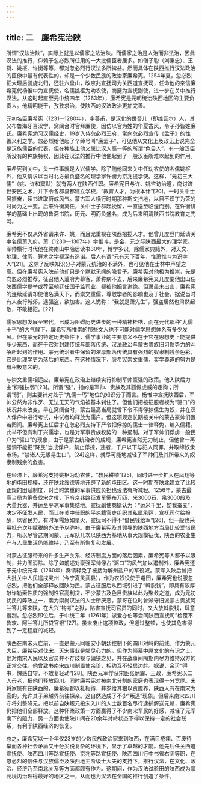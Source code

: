 ```yaml
---
---
---
```

title: 二　廉希宪治陕
---




所谓“汉法治陕”，实际上就是以儒家之法治陕。而儒家之治是人治而非法治，因此汉法的推行，仰赖于忽必烈所任用的一大批儒臣者居多。如僧子聪（刘秉忠）、王鹗、姚枢、许衡等等，都对忽必烈行汉法多所裨益。然而具体在陕西推行汉法政治的臣僚中最有代表性的，却是一个少数民族的政治家廉希宪。1254年夏，忽必烈征大理后凯旋北归，还驻六盘山，改京兆宣抚司为关西道宣抚司，任命他的亲信廉希宪代杨惟中为宣抚使，名儒姚枢为劝农使，商挺为宣抚副使，进一步在关中推行汉法。从这时起直至元中统四年（1263年），廉希宪是元朝统治陕西地区的主要负责人。他精明能干，孜孜求治，使陕西的汉法政治更加完善。

元初名臣廉希宪（1231—1280年），字善甫，是汉化的畏吾儿（即维吾尔）人，其父布鲁海牙喜汉学，窝阔台时官拜廉使，因仿以官为姓的华夏古风，令子孙皆姓廉氏。廉希宪幼习汉儒经史，19岁入侍忽必烈王府，常向忽必烈宣传《孟子》的性善义利之学。忽必烈给他起了个绰号叫“廉孟子”，可见他从文化上及政见上说完全是汉族儒臣的代表，但在种族上他又属比汉人高一等的所谓“色目人”，有一般汉臣所没有的种族特权，因此在汉法的推行中他便起到了一般汉臣所难以起到的作用。

廉希宪到关中，头一件事就是大兴儒学。除了随他同来关中任劝农使的名儒姚枢外，他又请求以当时北方最负盛名的理学家许衡为京兆提学使。这样，“元初三大儒”（姚、许和窦默）就有两人在陕西任职。廉希宪日与许、姚咨访治道，商讨济世安民之术，并下令各郡县都建立学校，“教育人才，为根本计”[20]。一时关中士风振奋，读书进取蔚成风气。蒙古军人横行时期那种斯文扫地，以目不识丁为荣的时尚为之一变。后来许衡离任，关中士子群起挽留，一直送至临潼而别。在许衡讲学的基础上出现的鲁斋书院，历元、明而负盛名，成为后来明清陕西书院教育之先河。

廉希宪不仅从外省请来许、姚，而且尤重视在陕西招揽人才。他曾几度登门延请关中名儒萧入府。萧（1230—1307年）字惟斗，是金、元之际陕西最大的理学家。军帅横行时代他在终南山中隐居读书30年，博学多识，除儒家典籍外，对天文、地理、律历、算术之学都深有造诣。后人有谓“元有天下百年，惟萧惟斗为识字人”[21]。这除了反映知识分子对蒙元统治的不满外，也可见他在士林中声望之高。但在廉希宪入陕前他却只是个默默无闻的隐君子。廉希宪对他极为推崇，先是向忽必烈推荐，征召他入藩府为幕客，萧称病不去，后来廉希宪又几度要他出山任陕西儒学提举或荐至朝廷任国子监司业，都被他婉言谢绝。但萧虽未出山，廉希宪的连续延请却使他名满天下，而崇文重儒，尊敬学者的影响也及于社会。据说当时有人夜行城郊，遇强盗，欲加害。这人诡称：“我就是萧先生”，强盗居然也肃然起敬，不敢相犯。[22]

儒家思想发展至宋代，已成为阻碍历史进步的一种精神桎梏，而在元代那种“九儒十丐”的大气候下，廉希宪所推崇的那些文人也不可能对儒学思想体系有多少发展。但在蒙元的特定历史条件下，儒学事业的主要意义不在于它在思想史上能提供多少东西，而在于它对封建传统与部落传统、汉法政治与蒙古贵族旧习惯势力的斗争所起到的作用。蒙元统治者中保留的浓厚部落传统具有强烈的奴隶制残余色彩，它是比理学更为落后的东西。在这种情况下，廉希宪崇文重儒，奖学尊道的努力是有积极意义的。

与崇文重儒相适应，廉希宪在政治上继续实行抑制军帅豪强的政策。他入陕后力主“抑强扶弱”[23]。所谓“强”，指的是军帅、贵族及其狐假虎威的走狗；所谓“弱”，则主要针对处于“九儒十丐”地位的知识分子而言。杨惟中宣抚陕西后，军帅公然为非作歹、无法无天的气焰被基本刹住了。但他们把被征服者视为“驱口”的状况并未改变。早在窝阔台时，蒙古最高当局就曾下令不得俘掠儒生为奴，并在汉人俘户中进行考试，中试者均释放为儒户。但这项规定长期被关中的蒙古豪帅们置若罔闻。廉希宪上任后才在忽必烈支持下严令把俘掠的儒士一律释免，编入儒籍。此举不但有利于兴儒学，也是对军事贵族权势的一种遏制。对于军帅们俘虏一般民户为“驱口”的现象，由于是蒙古统治者的成规，廉希宪当然无力制止，但他曾一再强调不能把“降民”当成俘户，禁止俘掠，违者，千户以下与犯人同罪，并取缔奴隶市场，“禁诸人无贩易生口”。[24]这样，就尽可能地减轻了军帅们及其所带来的奴隶制残余的危害。

在经济上，廉希宪支持姚枢为劝农使，“教民耕植”[25]，同时进一步扩大在凤翔等地的屯田规模，还在陕北绥德等地开辟了新的屯田区。这一时期在陕北建立了比较正规的田赋制度，对当时繁重的军事供应负担也设法有所减轻。1256年，蒙古最高当局为筹备伐宋之役，下令京兆路征发军需布万匹、米3000石、帛3000段及大量兵器，并运至平凉军事集结地。宣抚副使商挺认为：“运米千里，妨我蚕麦”，决定不征发人民，而让在关中任职的平凉籍官吏组织其私属承运，宣抚司付给报酬，以省民力。有时军需急如星火，宣抚司不得不“借民钱给军”[26]，但一般也采用抵充次年赋税的办法予以弥补。由于廉希宪及其领导的陕西地方当局比较爱惜民力，所以尽管这期间蒙、元军队几次以陕西为基地从事大规模征伐，陕西的农业生产与人民生活仍能维持，乃至有所恢复和发展。

对蒙古征服带来的许多生产关系、经济制度方面的落后因素，廉希宪等人都予以限制，并力图消除。除了如前述对豪强军帅俘占“驱口”的风气加以遏制外，廉希宪还于元中统元年（1260年）奏请释免了被括为解州盐户的军役奴。蒙军入陕后曾把大批关中人民遣戍灵州（今宁夏灵武县），作为农奴役使于屯田，廉希宪也说服忽必烈，把他们全部释放回陕为民。蒙古征服后从西域引进了“斡脱钱”，即具有浓厚敲诈勒索性质的强制性官高利贷，不少蒙古及色目贵族以此为聚敛之道，成为元初扰民的弊政之一，素为崇尚汉法的人士所厌恶。蒙哥在位时曾派守旧派蒙古贵族阿兰答儿等来陕，在大兴“钩考”之狱，陷害宣抚司官员的同时，又大放斡脱钱，肆意搜刮。忽必烈即位后，于中统二年（1261年）派爱亦伯等会同陕西宣抚司“检覆不鲁欢、阿兰答儿所贷官银”[27]。虽未废止这项弊政，但通过整顿，也使其危害得到了一定程度的减轻。

陕西在南宋灭亡前，一直是蒙元同临安小朝廷控制下的四川对峙的前线。作为蒙元大臣，廉希宪对伐宋、灭宋事业是竭尽心力的。但作为倾慕中原文化的有识之士，他对南宋人民以及官员并不存歧视与偏狭之见，并在战事间隔期内尽力维持双方的正常交往。他曾致书南宋四川制置使余玠，相约互不轻启边衅。据说，余玠“得书，愧感自守，不敢复轻动”[28]。陕西元军俘获宋臣张炳震、王政，廉希宪以二人母老，把他们释放回川。同时廉希宪对被南北分割的家庭也表现得十分宽厚。宋将家属有在陕西的，廉希宪都以礼相待，并岁给其粮以资赡养，陕西人有在南宋为官的，允许其子弟越界前往探亲。这自然造成了不少“叛逃”现象。但后来南宋四川守将刘整降元，把以前自陕叛元投宋入川的人士数百名尽行逮捕解送元朝，廉希宪仍把他们全部释放。这种怀柔政策一方面赢得了不少南宋军民的好感，减轻了元军南下的阻力，另一方面也使陕川间在20余年对峙状态下得以保持一定的社会联系，有利于陕西经济的恢复。

总之，廉希宪以一个年仅23岁的少数民族政治家来到陕西，在满目疮痍、百废待举而各种社会矛盾又十分尖锐复杂的环境下，显示了卓越的才能。他先后任关西道宣抚使、陕西四川等路宣抚使、京兆等路宣抚使、陕西四川行中书省右丞等职，在忽必烈的信任与汉族儒臣及陕西地主阶级士大夫的支持下，推行汉法，在文化、政治、经济乃至南北关系等方面都颇有作为。这期间，作为汉法试验田的陕西成为蒙元境内治理得最好的地区之一，从而也为汉法在全国的推行创造了条件。